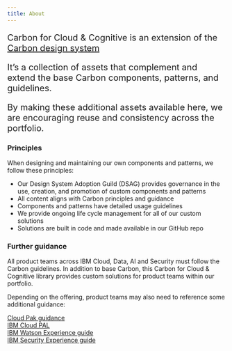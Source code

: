 ```yaml
---
title: About
---
```


<p style="font-size: 20px">Carbon for Cloud &amp; Cognitive is an extension of the <a href="https://www.carbondesignsystem.com/">Carbon design system</a></p>
<p style="font-size: 20px">It’s a collection of assets that complement and extend the base Carbon components, patterns, and guidelines. </p>
<p style="font-size: 20px">By making these additional assets available here, we are encouraging reuse and consistency across the portfolio.</p>

### Principles
When designing and maintaining our own components and patterns, we follow these principles: 

- Our Design System Adoption Guild (DSAG) provides governance in the use, creation, and promotion of custom components and patterns
- All content aligns with Carbon principles and guidance
- Components and patterns have detailed usage guidelines
- We provide ongoing life cycle management for all of our custom solutions
- Solutions are built in code and made available in our GitHub repo


### Further guidance
All product teams across IBM Cloud, Data, AI and Security must follow the Carbon
guidelines. In addition to base Carbon, this Carbon for Cloud & Cognitive library provides
custom solutions for product teams within our portfolio.  

Depending on the offering, product teams may also need to reference some additional
guidance: 

[Cloud Pak guidance](/cloud-paks/global-search/usage/)<br />
<a href="https://pages.github.ibm.com/ibmcloud/pal/" target="_blank">IBM Cloud PAL<Launch16 fill="#0F62FE" style="vertical-align:middle; margin: 0 2px 2px 0"/></a><br />
<a href="https://www.ibm.com/brand/systems/watson/">IBM Watson Experience guide<Launch16 fill="#0F62FE" style="vertical-align:middle; margin: 0 2px 2px 0"/></a><br />
<a href="http://security-design-guide.stage1.mybluemix.net/">IBM Security Experience guide<Launch16 fill="#0F62FE" style="vertical-align:middle; margin: 0 2px 2px 0"/></a>
